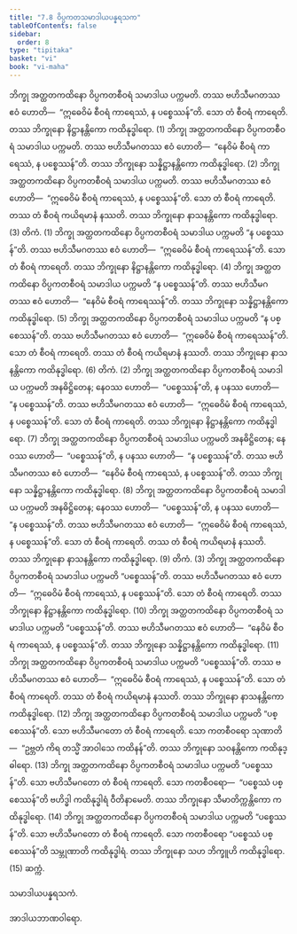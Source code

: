 ```yaml
---
title: "7.8 ဝိပ္ပကတသမာဒါယပန္နရသက"
tableOfContents: false
sidebar:
  order: 8
type: "tipitaka"
basket: "vi"
book: "vi-maha"
---
```



<DynamicBreadcrumb />

<Division number="317" book="vi-maha" e="ch" v="3" p="360">

<Paragraph number="1450" book="vi-maha">
ဘိက္ခု အတ္ထတကထိနော ဝိပ္ပကတစီဝရံ သမာဒါယ ပက္ကမတိ. တဿ ဗဟိသီမဂတဿ ဧဝံ ဟောတိ—  “ဣဓေဝိမံ စီဝရံ ကာရေဿံ, န ပစ္စေဿန်”တိ. သော တံ စီဝရံ ကာရေတိ. တဿ ဘိက္ခုနော နိဋ္ဌာနန္တိကော ကထိနုဒ္ဓါရော. (1)
</Paragraph>

<Paragraph number="1451" book="vi-maha">
ဘိက္ခု အတ္ထတကထိနော ဝိပ္ပကတစီဝရံ သမာဒါယ ပက္ကမတိ. တဿ ဗဟိသီမဂတဿ ဧဝံ ဟောတိ—  “နေဝိမံ စီဝရံ ကာရေဿံ, န ပစ္စေဿန်”တိ. တဿ ဘိက္ခုနော သန္နိဋ္ဌာနန္တိကော ကထိနုဒ္ဓါရော. (2)
</Paragraph>

<Paragraph number="1452" book="vi-maha">
ဘိက္ခု အတ္ထတကထိနော ဝိပ္ပကတစီဝရံ သမာဒါယ ပက္ကမတိ. တဿ ဗဟိသီမဂတဿ ဧဝံ ဟောတိ—  “ဣဓေဝိမံ စီဝရံ ကာရေဿံ, န ပစ္စေဿန်”တိ. သော တံ စီဝရံ ကာရေတိ. တဿ တံ စီဝရံ ကယိရမာနံ နဿတိ. တဿ ဘိက္ခုနော နာသနန္တိကော ကထိနုဒ္ဓါရော. (3)

</Paragraph>
</Division>

<Paragraph number="1453" type="center" book="vi-maha">
တိကံ. (1)


</Paragraph>

<Paragraph number="1454" book="vi-maha">
ဘိက္ခု အတ္ထတကထိနော ဝိပ္ပကတစီဝရံ သမာဒါယ ပက္ကမတိ “န ပစ္စေဿန်”တိ. တဿ ဗဟိသီမဂတဿ ဧဝံ ဟောတိ—  “ဣဓေဝိမံ စီဝရံ ကာရေဿန်”တိ. သော တံ စီဝရံ ကာရေတိ. တဿ ဘိက္ခုနော နိဋ္ဌာနန္တိကော ကထိနုဒ္ဓါရော. (4)
</Paragraph>

<Paragraph number="1455" book="vi-maha">
ဘိက္ခု အတ္ထတကထိနော ဝိပ္ပကတစီဝရံ သမာဒါယ ပက္ကမတိ “န ပစ္စေဿန်”တိ. တဿ ဗဟိသီမဂတဿ ဧဝံ ဟောတိ—  “နေဝိမံ စီဝရံ ကာရေဿန်”တိ. တဿ ဘိက္ခုနော သန္နိဋ္ဌာနန္တိကော ကထိနုဒ္ဓါရော. (5)
</Paragraph>

<Paragraph number="1456" book="vi-maha">
ဘိက္ခု အတ္ထတကထိနော ဝိပ္ပကတစီဝရံ သမာဒါယ ပက္ကမတိ “န ပစ္စေဿန်”တိ. တဿ ဗဟိသီမဂတဿ ဧဝံ ဟောတိ—  “ဣဓေဝိမံ စီဝရံ ကာရေဿန်”တိ. သော တံ စီဝရံ ကာရေတိ. တဿ တံ စီဝရံ ကယိရမာနံ နဿတိ. တဿ ဘိက္ခုနော နာသနန္တိကော ကထိနုဒ္ဓါရော. (6)

</Paragraph>

<Paragraph number="1457" type="center" book="vi-maha">
တိကံ. (2)


</Paragraph>

<Paragraph number="1458" book="vi-maha">
ဘိက္ခု အတ္ထတကထိနော ဝိပ္ပကတစီဝရံ သမာဒါယ ပက္ကမတိ အနဓိဋ္ဌိတေန; နေဝဿ ဟောတိ—  “ပစ္စေဿန်”တိ, န ပနဿ ဟောတိ—  “န ပစ္စေဿန်”တိ. တဿ ဗဟိသီမဂတဿ ဧဝံ ဟောတိ—  “ဣဓေဝိမံ စီဝရံ ကာရေဿံ, န ပစ္စေဿန်”တိ. သော တံ စီဝရံ ကာရေတိ. တဿ ဘိက္ခုနော နိဋ္ဌာနန္တိကော ကထိနုဒ္ဓါရော. (7)
</Paragraph>

<Paragraph number="1459" book="vi-maha">
ဘိက္ခု အတ္ထတကထိနော ဝိပ္ပကတစီဝရံ သမာဒါယ ပက္ကမတိ အနဓိဋ္ဌိတေန; နေဝဿ ဟောတိ—  “ပစ္စေဿန်”တိ, န ပနဿ ဟောတိ—  “န ပစ္စေဿန်”တိ. တဿ ဗဟိသီမဂတဿ ဧဝံ ဟောတိ—  “နေဝိမံ စီဝရံ ကာရေဿံ, န ပစ္စေဿန်”တိ. တဿ ဘိက္ခုနော သန္နိဋ္ဌာနန္တိကော ကထိနုဒ္ဓါရော. (8)
</Paragraph>

<Paragraph number="1460" book="vi-maha">
ဘိက္ခု အတ္ထတကထိနော ဝိပ္ပကတစီဝရံ သမာဒါယ ပက္ကမတိ အနဓိဋ္ဌိတေန; နေဝဿ ဟောတိ—  “ပစ္စေဿန်”တိ, န ပနဿ ဟောတိ—  “န ပစ္စေဿန်”တိ. တဿ ဗဟိသီမဂတဿ ဧဝံ ဟောတိ—  “ဣဓေဝိမံ စီဝရံ ကာရေဿံ, န ပစ္စေဿန်”တိ. သော တံ စီဝရံ ကာရေတိ. တဿ တံ စီဝရံ ကယိရမာနံ နဿတိ. တဿ ဘိက္ခုနော နာသနန္တိကော ကထိနုဒ္ဓါရော. (9)

</Paragraph>

<Paragraph number="1461" type="center" book="vi-maha">
တိကံ. (3)


</Paragraph>

<Paragraph number="1462" book="vi-maha">
ဘိက္ခု အတ္ထတကထိနော ဝိပ္ပကတစီဝရံ သမာဒါယ ပက္ကမတိ “ပစ္စေဿန်”တိ. တဿ ဗဟိသီမဂတဿ ဧဝံ ဟောတိ—  “ဣဓေဝိမံ စီဝရံ ကာရေဿံ, န ပစ္စေဿန်”တိ. သော တံ စီဝရံ ကာရေတိ. တဿ ဘိက္ခုနော နိဋ္ဌာနန္တိကော ကထိနုဒ္ဓါရော. (10)
</Paragraph>

<Paragraph number="1463" book="vi-maha">
ဘိက္ခု အတ္ထတကထိနော ဝိပ္ပကတစီဝရံ သမာဒါယ ပက္ကမတိ “ပစ္စေဿန်”တိ. တဿ ဗဟိသီမဂတဿ ဧဝံ ဟောတိ—  “နေဝိမံ စီဝရံ ကာရေဿံ, န ပစ္စေဿန်”တိ. တဿ ဘိက္ခုနော သန္နိဋ္ဌာနန္တိကော ကထိနုဒ္ဓါရော. (11)
</Paragraph>

<Paragraph number="1464" book="vi-maha">
ဘိက္ခု အတ္ထတကထိနော ဝိပ္ပကတစီဝရံ သမာဒါယ ပက္ကမတိ “ပစ္စေဿန်”တိ. တဿ ဗဟိသီမဂတဿ ဧဝံ ဟောတိ—  “ဣဓေဝိမံ စီဝရံ ကာရေဿံ, န ပစ္စေဿန်”တိ. သော တံ စီဝရံ ကာရေတိ. တဿ တံ စီဝရံ ကယိရမာနံ နဿတိ. တဿ ဘိက္ခုနော နာသနန္တိကော ကထိနုဒ္ဓါရော. (12)
</Paragraph>

<Paragraph number="1465" book="vi-maha">
ဘိက္ခု အတ္ထတကထိနော ဝိပ္ပကတစီဝရံ သမာဒါယ ပက္ကမတိ “ပစ္စေဿန်”တိ. သော ဗဟိသီမဂတော တံ စီဝရံ ကာရေတိ. သော ကတစီဝရော သုဏာတိ—  “ဥဗ္ဘတံ ကိရ တသ္မိံ အာဝါသေ ကထိနန်”တိ. တဿ ဘိက္ခုနော သဝနန္တိကော ကထိနုဒ္ဓါရော. (13)
</Paragraph>

<Paragraph number="1466" book="vi-maha">
ဘိက္ခု အတ္ထတကထိနော ဝိပ္ပကတစီဝရံ သမာဒါယ ပက္ကမတိ “ပစ္စေဿန်”တိ. သော ဗဟိသီမဂတော တံ စီဝရံ ကာရေတိ. သော ကတစီဝရော—  “ပစ္စေဿံ ပစ္စေဿန်”တိ ဗဟိဒ္ဓါ ကထိနုဒ္ဓါရံ ဝီတိနာမေတိ. တဿ ဘိက္ခုနော သီမာတိက္ကန္တိကော ကထိနုဒ္ဓါရော. (14)
</Paragraph>

<Paragraph number="1467" book="vi-maha">
ဘိက္ခု အတ္ထတကထိနော ဝိပ္ပကတစီဝရံ သမာဒါယ ပက္ကမတိ “ပစ္စေဿန်”တိ. သော ဗဟိသီမဂတော တံ စီဝရံ ကာရေတိ. သော ကတစီဝရော “ပစ္စေဿံ ပစ္စေဿန်”တိ သမ္ဘုဏာတိ ကထိနုဒ္ဓါရံ. တဿ ဘိက္ခုနော သဟ ဘိက္ခူဟိ ကထိနုဒ္ဓါရော. (15)

</Paragraph>

<Paragraph number="1468" type="center" book="vi-maha">
ဆက္ကံ.

  
သမာဒါယပန္နရသကံ.

  
အာဒါယဘာဏဝါရော.
</Paragraph>